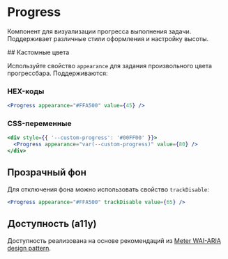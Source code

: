 <Overview>

# Progress

Компонент для визуализации прогресса выполнения задачи. Поддерживает различные стили оформления и настройку высоты.

</Overview>
## Кастомные цвета

Используйте свойство `appearance` для задания произвольного цвета прогрессбара. Поддерживаются:

### HEX-коды

```jsx
<Progress appearance="#FFA500" value={45} />
```

### CSS-переменные

```jsx
<div style={{ '--custom-progress': '#00FF00' }}>
  <Progress appearance="var(--custom-progress)" value={80} />
</div>
```

## Прозрачный фон

Для отключения фона можно использовать свойство `trackDisable`:

```jsx
<Progress appearance="#FFA500" trackDisable value={65} />
```

## Доступность (a11y)

Доступность реализована на основе рекомендаций из [Meter WAI-ARIA design pattern](https://www.w3.org/WAI/ARIA/apg/patterns/meter/).
